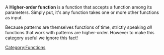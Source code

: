 A '''Higher-order function''' is a function that accepts a function among its parameters. Simply put, it's any function takes one or more other functions as input.

Because patterns are themselves functions of time, strictly speaking ''all'' functions that work with patterns are higher-order. However to make this category useful we ignore this fact!

[[Category:Functions]]